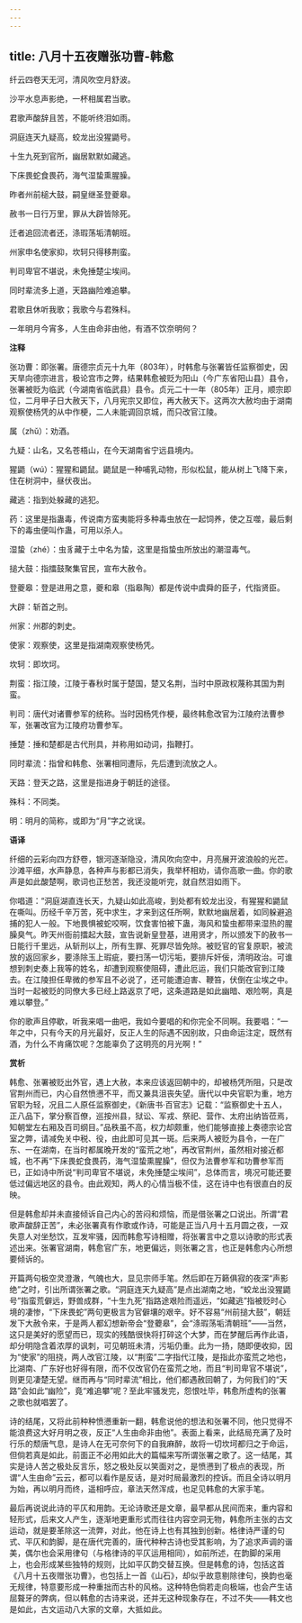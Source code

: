 ```yaml
---
---
---
```

title: 八月十五夜赠张功曹-韩愈
---

纤云四卷天无河，清风吹空月舒波。

沙平水息声影绝，一杯相属君当歌。

君歌声酸辞且苦，不能听终泪如雨。

洞庭连天九疑高，蛟龙出没猩鼯号。

十生九死到官所，幽居默默如藏逃。

下床畏蛇食畏药，海气湿蛰熏腥臊。

昨者州前槌大鼓，嗣皇继圣登夔皋。

赦书一日行万里，罪从大辟皆除死。

迁者追回流者还，涤瑕荡垢清朝班。

州家申名使家抑，坎轲只得移荆蛮。

判司卑官不堪说，未免捶楚尘埃间。

同时辈流多上道，天路幽险难追攀。

君歌且休听我歌；我歌今与君殊科。

一年明月今宵多，人生由命非由他，有酒不饮奈明何？

**注释**

张功曹：即张署。唐德宗贞元十九年（803年），时韩愈与张署皆任监察御史，因天旱向德宗进言，极论宫市之弊，结果韩愈被贬为阳山（今广东省阳山县）县令，张署被贬为临武（今湖南省临武县）县令。贞元二十一年（805年）正月，顺宗即位，二月甲子日大赦天下，八月宪宗又即位，再大赦天下。这两次大赦均由于湖南观察使杨凭的从中作梗，二人未能调回京城，而只改官江陵。

属（zhǔ）：劝酒。

九疑：山名，又名苍梧山，在今天湖南省宁远县境内。

猩鼯（wú）：猩猩和鼯鼠。鼯鼠是一种哺乳动物，形似松鼠，能从树上飞降下来，住在树洞中，昼伏夜出。

藏逃：指到处躲藏的逃犯。

药：这里是指蛊毒，传说南方蛮夷能将多种毒虫放在一起饲养，使之互噬，最后剩下的毒虫便叫作蛊，可用以杀人。

湿蛰（zhé）：虫豸藏于土中名为蛰，这里是指蛰虫所放出的潮湿毒气。

搥大鼓：指擂鼓聚集官民，宣布大赦令。

登夔皋：登是进用之意，夔和皋（指皋陶）都是传说中虞舜的臣子，代指贤臣。

大辟：斩首之刑。

州家：州郡的刺史。

使家：观察使，这里是指湖南观察使杨凭。

坎轲：即坎坷。

荆蛮：指江陵，江陵于春秋时属于楚国，楚又名荆，当时中原政权蔑称其国为荆蛮。

判司：唐代对诸曹参军的统称。当时因杨凭作梗，最终韩愈改官为江陵府法曹参军，张署改官为江陵府功曹参军。

捶楚：捶和楚都是古代刑具，并称用如动词，指鞭打。

同时辈流：指曾和韩愈、张署相同遭际，先后遭到流放之人。

天路：登天之路，这里是指进身于朝廷的途径。

殊科：不同类。

明：明月的简称，或即为“月”字之讹误。

**语译**

纤细的云彩向四方舒卷，银河逐渐隐没，清风吹向空中，月亮展开波浪般的光芒。沙滩平细，水声静息，各种声与影都已消失，我举杯相劝，请你高歌一曲。你的歌声是如此酸楚啊，歌词也正愁苦，我还没能听完，就自然泪如雨下。

你唱道：“洞庭湖直连长天，九疑山如此高峻，到处都有蛟龙出没，有猩猩和鼯鼠在嘶叫。历经千辛万苦，死中求生，才来到这任所啊，默默地幽居着，如同躲避追捕的犯人一般。下地畏惧被蛇咬啊，饮食害怕被下蛊，海风和蛰虫都带来湿热的腥臊臭气。昨天州衙前擂起大鼓，宣告说新皇登基，进用贤才，所以颁发下的赦书一日能行千里远，从斩刑以上，所有生罪、死罪尽皆免除。被贬官的官复原职，被流放的返回家乡，要涤除玉上瑕疵，要扫荡一切污垢，要排斥奸佞，清明政治。可谁想到刺史奏上我等的姓名，却遭到观察使阻碍，遭此厄运，我们只能改官到江陵去。在江陵担任卑微的参军且不必说了，还可能遭迫害、鞭笞，伏倒在尘埃之中。当时一起被贬的同僚大多已经上路返京了吧，这条道路是如此幽暗、艰险啊，真是难以攀登。”

你的歌声且停歇，听我来唱一曲吧，我如今要唱的和你完全不同啊。我要唱：“一年之中，只有今天的月光最好，反正人生的际遇不因别故，只由命运注定，既然有酒，为什么不肯痛饮呢？怎能辜负了这明亮的月光啊！”

**赏析**

韩愈、张署被贬出外官，遇上大赦，本来应该返回朝中的，却被杨凭所阻，只是改官荆州而已，内心自然愤懑不平，而又兼具沮丧失望。唐代以中央官职为重，地方官职为轻，况且二人原任监察御史，《新唐书·百官志》记载：“监察御史十五人，正八品下，掌分察百僚，巡按州县，狱讼、军戎、祭祀、营作、太府出纳皆莅焉，知朝堂左右厢及百司纲目。”品秩虽不高，权力却颇重，他们能够直接上奏德宗论宫室之弊，请减免关中税、役，由此即可见其一斑。后来两人被贬为县令，一在广东、一在湖南，在当时都属晚开发的“蛮荒之地”，再改官荆州，虽然相对接近都城，也不再“下床畏蛇食畏药，海气湿蛰熏腥臊”，但仅为法曹参军和功曹参军而已，正如诗中所说“判司卑官不堪说，未免捶楚尘埃间”，总体而言，境况可能还要低过偏远地区的县令。由此观知，两人的心情当极不佳，这在诗中也有很直白的反映。

但是韩愈却并未直接倾诉自己内心的苦闷和烦恼，而是借张署之口说出。所谓“君歌声酸辞正苦”，未必张署真有作歌或作诗，可能是正当八月十五月圆之夜，一双失意人对坐愁饮，互发牢骚，因而韩愈写诗相赠，将张署言中之意以诗歌的形式表述出来。张署官湖南，韩愈官广东，地更偏远，则张署之言，也正是韩愈内心所想要倾诉的。

开篇两句极空灵澄澈，气魄也大，显见宗师手笔。然后即在万籁俱寂的夜深“声影绝”之时，引出所谓张署之歌。“洞庭连天九疑高”是点出湖南之地，“蛟龙出没猩鼯号”指蛮荒僻远，野兽成群，“十生九死”指路途艰险而遥远，“如藏逃”指被贬时心境的凄惨，“下床畏蛇”两句更极言为官僻壤的艰辛。好不容易“州前搥大鼓”，朝廷发下大赦令来，于是两人都幻想新帝会“登蘷皋”，会“涤瑕荡垢清朝班”——当然，这只是美好的愿望而已，现实的残酷很快将打碎这个大梦，而在梦醒后再作此语，却分明隐含着浓厚的讽刺，可见朝班未清，污垢仍重。此为一扬，随即便收抑，因为“使家”的阻挠，两人改官江陵，以“荆蛮”二字指代江陵，是指此亦蛮荒之地也，比湖南、广东好也好得有限，而不仅改官仍在蛮荒之地，而且“判司卑官不堪说”，则更见凄楚无望。继而再与“同时辈流”相比，他们都遇赦回朝了，为何我们的“天路”会如此“幽险”，竟“难追攀”呢？至此牢骚发完，怨恨吐毕，韩愈所虚构的张署之歌也就唱罢了。

诗的结尾，又将此前种种愤懑重新一翻，韩愈说他的想法和张署不同，他只觉得不能浪费这大好月明之夜，反正“人生由命非由他”。表面上看来，此结局充满了及时行乐的颓唐气息，是诗人在无可奈何下的自我麻醉，故将一切坎坷都归之于命运，但倘若真是如此，前面正不必用如此大的篇幅来写所谓张署之歌了。这一结尾，其实是诗人苦之极处反言乐，怒之极处反以笑面对之，是愤懑到了极点的表现，所谓“人生由命”云云，都可以看作是反话，是对时局最激烈的控诉。而且全诗以明月为始，再以明月而终，遥相呼应，章法天然浑成，也足见韩愈的大家手笔。

最后再说说此诗的平仄和用韵。无论诗歌还是文章，最早都从民间而来，重内容和轻形式，后来文人产生，逐渐地更重形式而往往内容空洞无物，韩愈所主张的古文运动，就是要革除这一流弊，对此，他在诗上也有其独到创新。格律诗严谨的句式、平仄和韵脚，是在唐代完善的，唐代种种古诗也受其影响，为了追求声调的谐美，偶尔也会采用律句（与格律诗的平仄运用相同），如前所述，在韵脚的采用上，也会形成某些独特的规则，比如平仄韵交替互换。但是韩愈的诗，包括这首《八月十五夜赠张功曹》，也包括上一首《山石》，却似乎故意剔除律句，换韵也毫无规律，特意要形成一种重拙而古朴的风格。这种特色倘若走向极端，也会产生诘屈聱牙的弊病，但以韩愈的古诗来说，还并无这种现象存在，不过不失——韩文也是如此，古文运动八大家的文章，大抵如此。